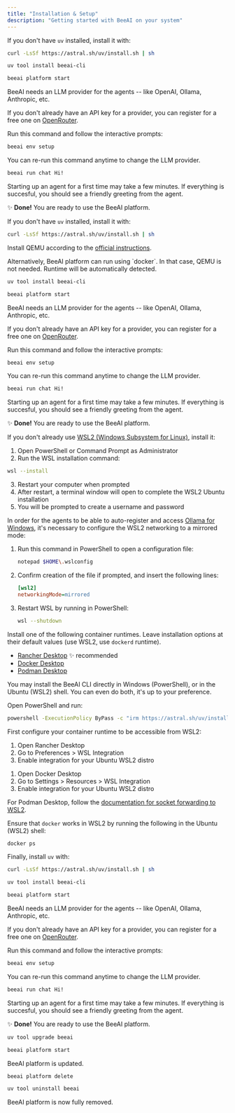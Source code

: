 ```yaml
---
title: "Installation & Setup"
description: "Getting started with BeeAI on your system"
---
```


<Tabs>
<Tab title="macOS">
<Steps>
<Step title="Install uv">

If you don't have `uv` installed, install it with:

```bash
curl -LsSf https://astral.sh/uv/install.sh | sh
```

</Step>
<Step title="Install BeeAI">

```bash
uv tool install beeai-cli
```

</Step>
<Step title="Start the BeeAI platform">

```bash
beeai platform start
```

</Step>
<Step title="Configure an LLM provider">

BeeAI needs an LLM provider for the agents -- like OpenAI, Ollama, Anthropic, etc.

If you don't already have an API key for a provider, you can register for a free one on [OpenRouter](https://openrouter.ai/).

Run this command and follow the interactive prompts:

```bash
beeai env setup
```

<Tip>
You can re-run this command anytime to change the LLM provider.
</Tip>

</Step>
<Step title="Check that everything works">

```bash
beeai run chat Hi!
```

Starting up an agent for a first time may take a few minutes. If everything is succesful, you should see a friendly greeting from the agent.

✨ **Done!** You are ready to use the BeeAI platform.

</Step>
</Steps>

</Tab>
<Tab title="Linux">
<Steps>
<Step title="Install uv">

If you don't have `uv` installed, install it with:

```bash
curl -LsSf https://astral.sh/uv/install.sh | sh
```

</Step>
<Step title="Install QEMU">

Install QEMU according to the [official instructions](https://www.qemu.org/download/#linux).

<Note>
Alternatively, BeeAI platform can run using `docker`. In that case, QEMU is not needed. Runtime will be automatically detected.
</Note>

</Step>
<Step title="Install BeeAI">

```bash
uv tool install beeai-cli
```

</Step>
<Step title="Start the BeeAI platform">

```bash
beeai platform start
```

</Step>
<Step title="Configure an LLM provider">

BeeAI needs an LLM provider for the agents -- like OpenAI, Ollama, Anthropic, etc.

If you don't already have an API key for a provider, you can register for a free one on [OpenRouter](https://openrouter.ai/).

Run this command and follow the interactive prompts:

```bash
beeai env setup
```

<Tip>
You can re-run this command anytime to change the LLM provider.
</Tip>

</Step>
<Step title="Check that everything works">

```bash
beeai run chat Hi!
```

Starting up an agent for a first time may take a few minutes. If everything is succesful, you should see a friendly greeting from the agent.

✨ **Done!** You are ready to use the BeeAI platform.

</Step>
</Steps>
</Tab>
<Tab title="Windows">
<Steps>
<Step title="Install WSL2">

If you don't already use [WSL2 (Windows Subsystem for Linux)](https://learn.microsoft.com/en-us/windows/wsl/install), install it:

1. Open PowerShell or Command Prompt as Administrator
2. Run the WSL installation command:

```bash
wsl --install
```

3. Restart your computer when prompted
4. After restart, a terminal window will open to complete the WSL2 Ubuntu installation
5. You will be prompted to create a username and password

</Step>
<Step title="Configure WSL2 networking">

In order for the agents to be able to auto-register and access [Ollama for Windows](https://ollama.com/download/windows), it's necessary to configure the WSL2 networking to a mirrored mode:

1. Run this command in PowerShell to open a configuration file:
   
   ```bash
   notepad $HOME\.wslconfig
   ```

2. Confirm creation of the file if prompted, and insert the following lines:

   ```ini
   [wsl2]
   networkingMode=mirrored
   ```

3. Restart WSL by running in PowerShell:

   ```bash
   wsl --shutdown
   ```

</Step>
<Step title="Install a container runtime">

Install one of the following container runtimes. Leave installation options at their default values (use WSL2, use `dockerd` runtime).

- [Rancher Desktop](https://rancherdesktop.io/) ✨ recommended
- [Docker Desktop](https://www.docker.com/products/docker-desktop/)
- [Podman Desktop](https://podman-desktop.io/)

</Step>
<Step title="Install uv">

You may install the BeeAI CLI directly in Windows (PowerShell), or in the Ubuntu (WSL2) shell. You can even do both, it's up to your preference.

<Tabs>
<Tab title="PowerShell">

Open PowerShell and run:

```bash
powershell -ExecutionPolicy ByPass -c "irm https://astral.sh/uv/install.ps1 | iex"
```

</Tab>
<Tab title="Ubuntu (WSL2) shell">

First configure your container runtime to be accessible from WSL2:

<Tabs>
<Tab title="Rancher Desktop">

1. Open Rancher Desktop
2. Go to Preferences > WSL Integration
3. Enable integration for your Ubuntu WSL2 distro

</Tab>
<Tab title="Docker Desktop">

1. Open Docker Desktop
2. Go to Settings > Resources > WSL Integration
3. Enable integration for your Ubuntu WSL2 distro

</Tab>
<Tab title="Podman Desktop">

For Podman Desktop, follow the [documentation for socket forwarding to WSL2](https://podman-desktop.io/docs/podman/accessing-podman-from-another-wsl-instance).

</Tab>
</Tabs>

Ensure that `docker` works in WSL2 by running the following in the Ubuntu (WSL2) shell:
```bash
docker ps
```

Finally, install `uv` with:

```bash
curl -LsSf https://astral.sh/uv/install.sh | sh
```

</Tab>
</Tabs>
</Step>
<Step title="Install BeeAI">

```bash
uv tool install beeai-cli
```

</Step>

<Step title="Start the BeeAI platform">

```bash
beeai platform start
```

</Step>
<Step title="Configure an LLM provider">

BeeAI needs an LLM provider for the agents -- like OpenAI, Ollama, Anthropic, etc.

If you don't already have an API key for a provider, you can register for a free one on [OpenRouter](https://openrouter.ai/).

Run this command and follow the interactive prompts:

```bash
beeai env setup
```

<Tip>
You can re-run this command anytime to change the LLM provider.
</Tip>

</Step>
<Step title="Check that everything works">

```bash
beeai run chat Hi!
```

Starting up an agent for a first time may take a few minutes. If everything is succesful, you should see a friendly greeting from the agent.

✨ **Done!** You are ready to use the BeeAI platform.

</Step>
</Steps>
</Tab>
</Tabs>

<AccordionGroup>
<Accordion title="Updating">
<Steps>
<Step title="Upgrade BeeAI">

```bash
uv tool upgrade beeai
```

</Step>
<Step title="Restart the BeeAI platform">

```bash
beeai platform start
```

</Step>
<Step title="Done!">

BeeAI platform is updated.

</Step>
</Steps>
</Accordion>
<Accordion title="Uninstalling">
<Steps>
<Step title="Remove the BeeAI platform instance">

```bash
beeai platform delete
```

</Step>
<Step title="Uninstall the BeeAI platform">

```bash
uv tool uninstall beeai
```

</Step>
<Step title="Done!">

BeeAI platform is now fully removed.

</Step>
</Steps>
</Accordion>
</AccordionGroup>
